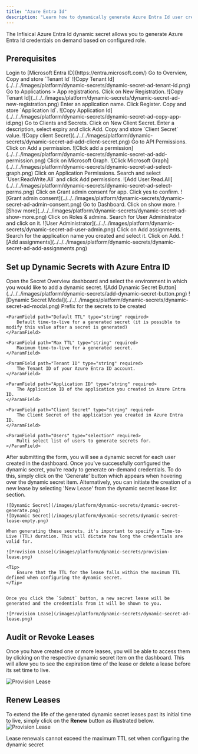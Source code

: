 ```yaml
---
title: "Azure Entra Id"
description: "Learn how to dynamically generate Azure Entra Id user credentials."
---
```


The Infisical Azure Entra Id dynamic secret allows you to generate Azure Entra Id credentials on demand based on configured role.

## Prerequisites

<Steps>
<Step>
Login to [Microsoft Entra ID](https://entra.microsoft.com/)
</Step>

<Step>
Go to Overview, Copy and store `Tenant Id`
![Copy Tenant Id](../../../images/platform/dynamic-secrets/dynamic-secret-ad-tenant-id.png)
</Step>

<Step>
Go to Applications > App registrations. Click on New Registration.
![Copy Tenant Id](../../../images/platform/dynamic-secrets/dynamic-secret-ad-new-registration.png)
</Step>

<Step>
Enter an application name. Click Register.
</Step>

<Step>
Copy and store `Application Id`.
![Copy Application Id](../../../images/platform/dynamic-secrets/dynamic-secret-ad-copy-app-id.png)
</Step>

<Step>
Go to Clients and Secrets. Click on New Client Secret.
</Step>

<Step>
Enter a description, select expiry and click Add.
</Step>

<Step>
Copy and store `Client Secret` value.
![Copy client Secret](../../../images/platform/dynamic-secrets/dynamic-secret-ad-add-client-secret.png)
</Step>

<Step>
Go to API Permissions. Click on Add a permission.
![Click add a permission](../../../images/platform/dynamic-secrets/dynamic-secret-ad-add-permission.png)
</Step>

<Step>
Click on Microsoft Graph.
![Click Microsoft Graph](../../../images/platform/dynamic-secrets/dynamic-secret-ad-select-graph.png)
</Step>

<Step>
Click on Application Permissions. Search and select `User.ReadWrite.All` and click Add permissions.
![Add User.Read.All](../../../images/platform/dynamic-secrets/dynamic-secret-ad-select-perms.png)
</Step>

<Step>
Click on Grant admin consent for app. Click yes to confirm.
![Grant admin consent](../../../images/platform/dynamic-secrets/dynamic-secret-ad-admin-consent.png)
</Step>

<Step>
Go to Dashboard. Click on show more.
![Show more](../../../images/platform/dynamic-secrets/dynamic-secret-ad-show-more.png)
</Step>

<Step>
Click on Roles & admins. Search for User Administrator and click on it.
![User Administrator](../../../images/platform/dynamic-secrets/dynamic-secret-ad-user-admin.png)
</Step>

<Step>
Click on Add assignments. Search for the application name you created and select it. Click on Add.
![Add assignments](../../../images/platform/dynamic-secrets/dynamic-secret-ad-add-assignments.png)
</Step>
</Steps>

## Set up Dynamic Secrets with Azure Entra ID

<Steps>
  <Step title="Open Secret Overview Dashboard">
	Open the Secret Overview dashboard and select the environment in which you would like to add a dynamic secret.
  </Step>
  <Step title="Click on the 'Add Dynamic Secret' button">
	![Add Dynamic Secret Button](../../../images/platform/dynamic-secrets/add-dynamic-secret-button.png)
  </Step>
  <Step title="Select 'Azure Entra ID'">
	![Dynamic Secret Modal](../../../images/platform/dynamic-secrets/dynamic-secret-ad-modal.png)
  </Step>
  <Step title="Provide the inputs for dynamic secret parameters">
	<ParamField path="Secret Prefix" type="string" required>
		Prefix for the secrets to be created
	</ParamField>

	<ParamField path="Default TTL" type="string" required>
		Default time-to-live for a generated secret (it is possible to modify this value after a secret is generated)
	</ParamField>

	<ParamField path="Max TTL" type="string" required>
		Maximum time-to-live for a generated secret.
	</ParamField>

	<ParamField path="Tenant ID" type="string" required>
		The Tenant ID of your Azure Entra ID account.
	</ParamField>

	<ParamField path="Application ID" type="string" required>
		The Application ID of the application you created in Azure Entra ID.
	</ParamField>

	<ParamField path="Client Secret" type="string" required>
		The Client Secret of the application you created in Azure Entra ID.
	</ParamField>

	<ParamField path="Users" type="selection" required>
		Multi select list of users to generate secrets for.
	</ParamField>

  </Step>
  <Step title="Click `Submit`">
  	After submitting the form, you will see a dynamic secret for each user created in the dashboard.
  </Step>

  <Step title="Generate dynamic secrets">
	Once you've successfully configured the dynamic secret, you're ready to generate on-demand credentials.
	To do this, simply click on the 'Generate' button which appears when hovering over the dynamic secret item.
	Alternatively, you can initiate the creation of a new lease by selecting 'New Lease' from the dynamic secret lease list section.

	![Dynamic Secret](/images/platform/dynamic-secrets/dynamic-secret-generate.png)
	![Dynamic Secret](/images/platform/dynamic-secrets/dynamic-secret-lease-empty.png)

	When generating these secrets, it's important to specify a Time-to-Live (TTL) duration. This will dictate how long the credentials are valid for.

	![Provision Lease](/images/platform/dynamic-secrets/provision-lease.png)

	<Tip>
		Ensure that the TTL for the lease falls within the maximum TTL defined when configuring the dynamic secret.
	</Tip>


	Once you click the `Submit` button, a new secret lease will be generated and the credentials from it will be shown to you.

	![Provision Lease](/images/platform/dynamic-secrets/dynamic-secret-ad-lease.png)
  </Step>
</Steps>

## Audit or Revoke Leases
Once you have created one or more leases, you will be able to access them by clicking on the respective dynamic secret item on the dashboard.
This will allow you to see the expiration time of the lease or delete a lease before its set time to live.

![Provision Lease](/images/platform/dynamic-secrets/lease-data.png)

## Renew Leases
To extend the life of the generated dynamic secret leases past its initial time to live, simply click on the **Renew** button as illustrated below.
![Provision Lease](/images/platform/dynamic-secrets/dynamic-secret-lease-renew.png)

<Warning>
	Lease renewals cannot exceed the maximum TTL set when configuring the dynamic secret
</Warning>
